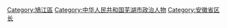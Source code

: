 [[Category:鳩江區|Category:鳩江區]]
[[Category:中华人民共和国芜湖市政治人物|Category:中华人民共和国芜湖市政治人物]]
[[Category:安徽省区长|Category:安徽省区长]]